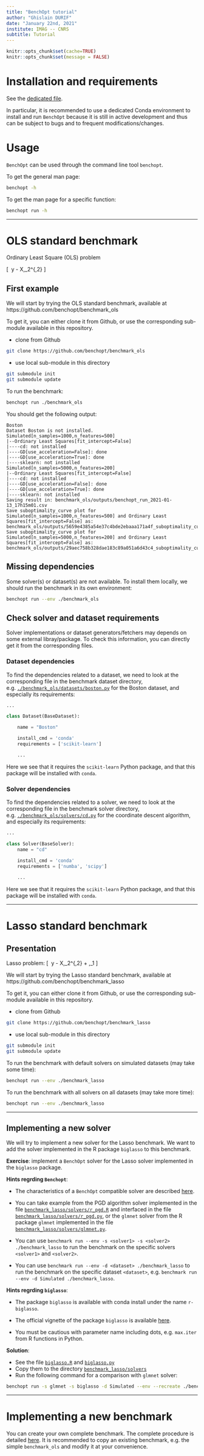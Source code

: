 ```yaml
---
title: "BenchOpt tutorial"
author: "Ghislain DURIF"
date: "January 22nd, 2021"
institute: IMAG -- CNRS
subtitle: Tutorial
---
```


```r
knitr::opts_chunk$set(cache=TRUE)
knitr::opts_chunk$set(message = FALSE)
```

# Installation and requirements

See the [dedicated file](../requirements.md).

In particular, it is recommended to use a dedicated Conda environment to install and run `BenchOpt` because it is still in active development and thus can be subject to bugs and to frequent modifications/changes.

# Usage

`BenchOpt` can be used through the command line tool `benchopt`.

To get the general man page:
```bash
benchopt -h
```

To get the man page for a specific function:
```bash
benchopt run -h
```

---

# OLS standard benchmark

Ordinary Least Square (OLS) problem

\[
\underset{\beta\in\mathbb{R}^{p}}{argmin}\ \big\Vert y - X\,\beta \big\Vert_2^{\,2}
\]

## First example

We will start by trying the OLS standard benchmark, available at https://github.com/benchopt/benchmark_ols

To get it, you can either clone it from Github, or use the corresponding sub-module available in this repository.

- clone from Github
```bash
git clone https://github.com/benchopt/benchmark_ols
```
- use local sub-module in this directory
```bash
git submodule init
git submodule update
```

To run the benchmark:
```bash
benchopt run ./benchmark_ols
```

You should get the following output:
```
Boston
Dataset Boston is not installed.
Simulated[n_samples=1000,n_features=500]
|--Ordinary Least Squares[fit_intercept=False]
|----cd: not installed
|----GD[use_acceleration=False]: done
|----GD[use_acceleration=True]: done
|----sklearn: not installed
Simulated[n_samples=5000,n_features=200]
|--Ordinary Least Squares[fit_intercept=False]
|----cd: not installed
|----GD[use_acceleration=False]: done
|----GD[use_acceleration=True]: done
|----sklearn: not installed
Saving result in: benchmark_ols/outputs/benchopt_run_2021-01-13_17h15m01.csv
Save suboptimality_curve plot for Simulated[n_samples=1000,n_features=500] and Ordinary Least Squares[fit_intercept=False] as: benchmark_ols/outputs/5659e4385a54e37c4bde2ebaaa171a4f_suboptimality_curve.pdf
Save suboptimality_curve plot for Simulated[n_samples=5000,n_features=200] and Ordinary Least Squares[fit_intercept=False] as: benchmark_ols/outputs/29aec758b328dae183c89a051a6d43c4_suboptimality_curve.pdf
```

## Missing dependencies

Some solver(s) or dataset(s) are not available. To install them locally, we should run the benchmark in its own environment:
```bash
benchopt run --env ./benchmark_ols
```

## Check solver and dataset requirements

Solver implementations or dataset generators/fetchers may depends on some external libray/package. To check this information, you can directly get it from the corresponding files.

### Dataset dependencies

To find the dependencies related to a dataset, we need to look at the corresponding file in the benchmark dataset directory, e.g. [`./benchmark_ols/datasets/boston.py`](./benchmark_ols/datasets/boston.py) for the Boston dataset, and especially its requirements:
```python
...

class Dataset(BaseDataset):

    name = "Boston"

    install_cmd = 'conda'
    requirements = ['scikit-learn']

    ...
```

Here we see that it requires the `scikit-learn` Python package, and that this package will be installed with `conda`.

### Solver dependencies

To find the dependencies related to a solver, we need to look at the corresponding file in the benchmark solver directory, e.g. [`./benchmark_ols/solvers/cd.py`](./benchmark_ols/datasets/cd.py) for the coordinate descent algorithm, and especially its requirements:
```python
...

class Solver(BaseSolver):
    name = "cd"

    install_cmd = 'conda'
    requirements = ['numba', 'scipy']
    
    ...
```
Here we see that it requires the `scikit-learn` Python package, and that this package will be installed with `conda`.

---

# Lasso standard benchmark

## Presentation

Lasso problem:
\[
\underset{\beta\in\mathbb{R}^{p}}{argmin}\ \big\Vert y - X\,\beta \big\Vert_2^{\,2} + \lambda\,\Vert \beta\Vert_1
\]

We will start by trying the Lasso standard benchmark, available at https://github.com/benchopt/benchmark_lasso

To get it, you can either clone it from Github, or use the corresponding sub-module available in this repository.

- clone from Github
```bash
git clone https://github.com/benchopt/benchmark_lasso
```
- use local sub-module in this directory
```bash
git submodule init
git submodule update
```

To run the benchmark with default solvers on simulated datasets (may take some time):
```bash
benchopt run --env ./benchmark_lasso
```

To run the benchmark with all solvers on all datasets (may take more time):
```bash
benchopt run --env ./benchmark_lasso
```

---

## Implementing a new solver

We will try to implement a new solver for the Lasso benchmark. We want to add the solver implemented in the R package `biglasso` to this benchmark.

**Exercise**: implement a `BenchOpt` solver for the Lasso solver implemented in the `biglasso` package.

**Hints regrding `Benchopt`**:

- The characteristics of a `BenchOpt` compatible solver are described [here](https://benchopt.github.io/how.html#solvers).

- You can take example from the PGD algorithm solver implemented in the file [`benchmark_lasso/solvers/r_pgd.R`](./benchmark_lasso/solvers/r_pgd.R) and interfaced in the file [`benchmark_lasso/solvers/r_pgd.py`](./benchmark_lasso/solvers/r_pgd.py), or the `glmnet` solver from the R package `glmnet` implemented ìn the file [`benchmark_lasso/solvers/glmnet.py`](./benchmark_lasso/solvers/glmnet.py).

- You can use `benchmark run --env -s <solver1> -s <solver2> ./benchmark_lasso` to run the benchmark on the specific solvers `<solver1>` and `<solver2>`.

- You can use `benchmark run --env -d <dataset> ./benchmark_lasso` to run the benchmark on the specific dataset `<dataset>`, e.g. `benchmark run --env -d Simulated ./benchmark_lasso`.

**Hints regrding `biglasso`**:

- The package `biglasso` is available with conda install under the name `r-biglasso`.

- The official vignette of the package `biglasso` is available [here](https://cran.r-project.org/web/packages/biglasso/vignettes/biglasso.html).

- You must be cautious with parameter name including dots, e.g. `max.iter` from R functions in Python.

**Solution**:

- See the file [`biglasso.R`](./biglasso.R) and [`biglasso.py`](./biglasso.py)
- Copy them to the directory [`benchmark_lasso/solvers`](./benchmark_lasso/solvers)
- Run the following command for a comparison with `glmnet` solver:
```bash
benchopt run -s glmnet -s biglasso -d Simulated --env --recreate ./benchmark_lasso
```


---

# Implementing a new benchmark

You can create your own complete benchmark. The complete procedure is detailed [here](https://benchopt.github.io/how.html). It is recommended to copy an existing benchmark, e.g. the simple `benchmark_ols` and modify it at your convenience.